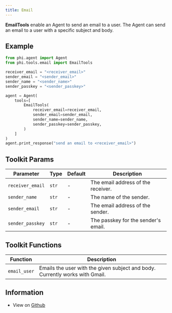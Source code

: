 ```yaml
---
title: Email
---
```


**EmailTools** enable an Agent to send an email to a user. The Agent can send an email to a user with a specific subject and body.

## Example

```python cookbook/tools/email_tools.py
from phi.agent import Agent
from phi.tools.email import EmailTools

receiver_email = "<receiver_email>"
sender_email = "<sender_email>"
sender_name = "<sender_name>"
sender_passkey = "<sender_passkey>"

agent = Agent(
    tools=[
        EmailTools(
            receiver_email=receiver_email,
            sender_email=sender_email,
            sender_name=sender_name,
            sender_passkey=sender_passkey,
        )
    ]
)
agent.print_response("send an email to <receiver_email>")
```

## Toolkit Params

| Parameter | Type | Default | Description |
|-----------|------|---------|-------------|
| `receiver_email` | `str` | - | The email address of the receiver. |
| `sender_name` | `str` | - | The name of the sender. |
| `sender_email` | `str` | - | The email address of the sender. |
| `sender_passkey` | `str` | - | The passkey for the sender's email. |

## Toolkit Functions

| Function | Description |
|----------|-------------|
| `email_user` | Emails the user with the given subject and body. Currently works with Gmail. |

## Information

- View on [Github](https://github.com/phidatahq/agno/blob/main/phi/tools/email.py)
